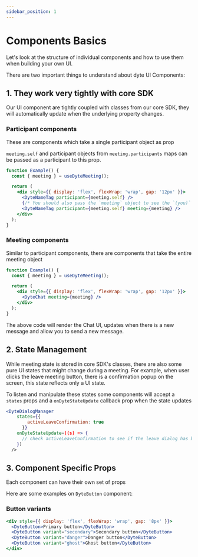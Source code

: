 ```yaml
---
sidebar_position: 1
---
```


# Components Basics

Let's look at the structure of individual components and how to use them when
building your own UI.

There are two important things to understand about dyte UI Components:

## 1. They work very tightly with core SDK

Our UI component are tightly coupled with classes from our core SDK, they will
automatically update when the underlying property changes.

### Participant components

These are components which take a single participant object as prop

`meeting.self` and participant objects from `meeting.participants` maps can be
passed as a participant to this prop.

```jsx live
function Example() {
  const { meeting } = useDyteMeeting();

  return (
    <div style={{ display: 'flex', flexWrap: 'wrap', gap: '12px' }}>
      <DyteNameTag participant={meeting.self} />
      {/* You should also pass the `meeting` object to see the `(you)` text */}
      <DyteNameTag participant={meeting.self} meeting={meeting} />
    </div>
  );
}
```

### Meeting components

Similar to participant components, there are components that take the entire
meeting object

```jsx live
function Example() {
  const { meeting } = useDyteMeeting();

  return (
    <div style={{ display: 'flex', flexWrap: 'wrap', gap: '12px' }}>
      <DyteChat meeting={meeting} />
    </div>
  );
}
```

The above code will render the Chat UI, updates when there is a new message and
allow you to send a new message.

## 2. State Management

While meeting state is stored in core SDK's classes, there are also some pure UI
states that might change during a meeting. For example, when user clicks the
leave meeting button, there is a confirmation popup on the screen, this state
reflects only a UI state.

To listen and manipulate these states some components will accept a `states`
props and a `onDyteStateUpdate` callback prop when the state updates

```jsx
<DyteDialogManager
    states={{
        activeLeaveConfirmation: true
      }}
    onDyteStateUpdate=((s) => {
      // check activeLeaveConfirmation to see if the leave dialog has been closed
    })
  />

```

## 3. Component Specific Props

Each component can have their own set of props

Here are some examples on `DyteButton` component:

### Button variants

```jsx live
<div style={{ display: 'flex', flexWrap: 'wrap', gap: '8px' }}>
  <DyteButton>Primary button</DyteButton>
  <DyteButton variant="secondary">Secondary button</DyteButton>
  <DyteButton variant="danger">Danger button</DyteButton>
  <DyteButton variant="ghost">Ghost button</DyteButton>
</div>
```

<head>
  <title>React UI Kit Components Basics</title>
  <meta name="description" content="Learn the basics of components in React Native with Dyte's comprehensive guide. Understand the fundamental building blocks for React Native applications.">
</head>
